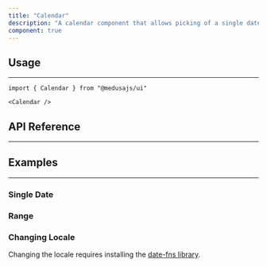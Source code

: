 ```yaml
---
title: "Calendar"
description: "A calendar component that allows picking of a single date or a range of dates."
component: true
---
```


<ComponentExample name="calendar-demo" />

## Usage

---

```tsx
import { Calendar } from "@medusajs/ui"
```

```tsx
<Calendar />
```

## API Reference

---

<ComponentReference mainComponent="Calendar" />

## Examples

---

### Single Date

<ComponentExample name="calendar-single" />

### Range

<ComponentExample name="calendar-range" />

### Changing Locale

Changing the locale requires installing the [date-fns library](https://date-fns.org/docs/Getting-Started#npm).

<ComponentExample name="calendar-locale" />
